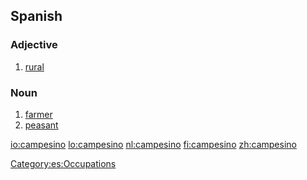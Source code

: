 ==Spanish==

===Adjective===
{{es-adj|f=campesina}}

# [[rural]]

===Noun===
{{es-noun-mf|f=campesina}}

# [[farmer]]
# [[peasant]]

[[Category:es:Occupations]]

[[io:campesino]]
[[lo:campesino]]
[[nl:campesino]]
[[fi:campesino]]
[[zh:campesino]]
